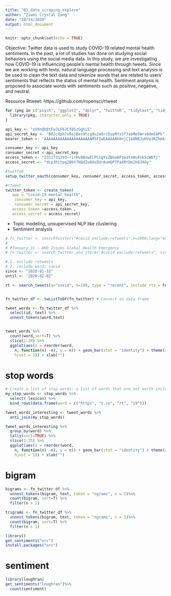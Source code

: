 ```yaml
---
title: "01_data_scraping_explore"
author: "Ziwei Crystal Zang"
date: "10/14/2020"
output: html_document
---
```


```r
knitr::opts_chunk$set(echo = TRUE)
```

Objective: Twitter data is used to study COVID-19 related mental health sentiments. In the past, a lot of studies has done on studying social behaviors using the social media data. In this study, we are investigating how COVID-19 is influencing people's mental health through tweets. Since we are working with texts, natural language processing and text analysis is be used to clean the text data and tokenize words that are related to users' sentiments that reflects the status of mental health. Sentiment analysis is proposed to associate words with sentiments such as positive, negative, and neutral.  

Resource
Rtweet: https://github.com/ropensci/rtweet

```r
for (pkg in c("psych", "ggplot2", "dplyr", "twitteR", "tidytext", "tidyverse", "rtweet")) {
  library(pkg, character.only = TRUE)
}

api_key <- "eV0nQh8tFwJLF6JCf0SzGghi5"
api_secret_key <- "BO2cXph7xRojBes9tcg9uJaOrcDypRYxSf7abMe5Wrx6OmS8Pk"
bearer_token <- "AAAAAAAAAAAAAAAAAAAAAM5FIwEAAAAAK0njC1bUNBJyHVa3RZhmki2LKZI%3Dho3epZaYUM5KkRbFSERPAUmqI7Ycwqwlq1E7KS7FOsgkUuuypr"

consumer_key <- api_key
consumer_secret <-api_secret_key
access_token <- "2311731293-riYHv8BowECPCsqYsZBGeAPzwatxWuXokScWDfj"
access_secret <- "dcp3hitpg2BbY7NQd2u6UsDUrAumQPTPaXRtDm1h8JAGy"

#twitteR
setup_twitter_oauth(consumer_key, consumer_secret, access_token, access_secret)

#rtweet
twitter_token <- create_token(
   app = "covid-19 mental health",
    consumer_key = api_key,
    consumer_secret = api_secret_key,
   access_token =access_token ,
   access_secret = access_secret)
```



- Topic modeling, unsupervised NLP like clustering 
- Sentiment analysis

```r
# fn_twitter <- searchTwitter("#covid exclude:retweets",n=2000,lang="en")
# 
# #January 31 — WHO Issues Global Health Emergency
# fn_twitter <- search_twitter_and_store("#covid exclude:retweets", since='2020-01-31', until='2020-02-01',lang="en")

# 1. exclude retweets
# 2. include word: covid
since <- "2020-01-31"
until <- "2020-02-02"

rt <- search_tweets(q="covid", n=100, type = "recent", include_rts = FALSE, since=since, until= until, lang = "en")


fn_twitter_df <- twListToDF(fn_twitter) # Convert to data frame

tweet_words <- fn_twitter_df %>% 
  select(id, text) %>% 
  unnest_tokens(word,text)


tweet_words %>% 
  count(word,sort=T) %>% 
  slice(1:20) %>% 
  ggplot(aes(x = reorder(word, 
    n, function(n) -n), y = n)) + geom_bar(stat = "identity") + theme(axis.text.x = element_text(angle = 60, 
    hjust = 1)) + xlab("")
```

# stop words
```r
# Create a list of stop words: a list of words that are not worth including
my_stop_words <- stop_words %>% 
  select(-lexicon) %>% 
  bind_rows(data.frame(word = c("https", "t.co", "rt", "19")))

tweet_words_interesting <- tweet_words %>% 
  anti_join(my_stop_words)

tweet_words_interesting %>% 
  group_by(word) %>% 
  tally(sort=TRUE) %>% 
  slice(1:25) %>% 
  ggplot(aes(x = reorder(word, 
    n, function(n) -n), y = n)) + geom_bar(stat = "identity") + theme(axis.text.x = element_text(angle = 60, 
    hjust = 1)) + xlab("")
```

# bigram
```r
bigrams <- fn_twitter_df %>%
  unnest_tokens(bigram, text, token = "ngrams", n = 2)%>%
  count(bigram, sort=T) %>%
  filter(n > 1)

trigrams <- fn_twitter_df %>%
  unnest_tokens(bigram, text, token = "ngrams", n = 3)%>%
  count(bigram, sort=T) %>%
  filter(n > 1)
```

```r
library()
get_sentiments("nrc")
install.packages("nrc")
```

# sentiment
```r
library(loughran)
get_sentiments("loughran")%>%
  count(sentiment)

```

